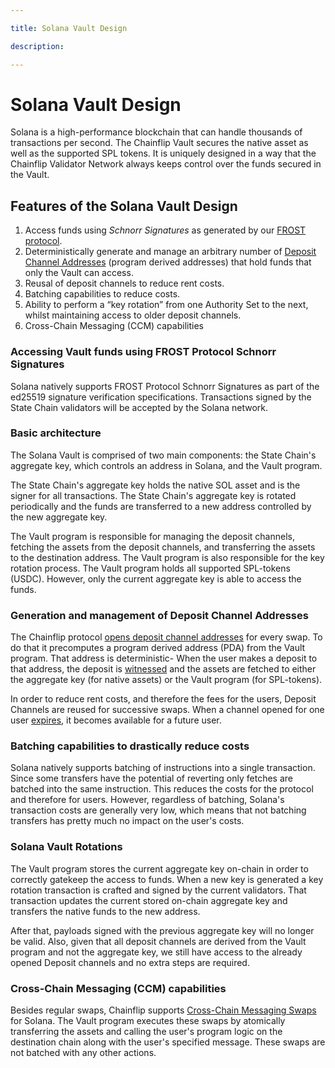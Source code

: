 ```yaml
---

title: Solana Vault Design

description: 

---
```



# Solana Vault Design

Solana is a high-performance blockchain that can handle thousands of transactions per second. The Chainflip Vault secures the native asset as well as the supported SPL tokens. It is uniquely designed in a way that the Chainflip Validator Network always keeps control over the funds secured in the Vault.

## Features of the Solana Vault Design

1. Access funds using _Schnorr Signatures_ as generated by our [FROST protocol](frost-signature-scheme.md).
2. Deterministically generate and manage an arbitrary number of [Deposit Channel Addresses](../swaps-amm/deposit-channels-and-brokers.md) (program derived addresses) that hold funds that only the Vault can access.
3. Reusal of deposit channels to reduce rent costs.
4. Batching capabilities to reduce costs.
5. Ability to perform a “key rotation” from one Authority Set to the next, whilst maintaining access to older deposit channels.
6. Cross-Chain Messaging (CCM) capabilities

### Accessing Vault funds using FROST Protocol Schnorr Signatures

Solana natively supports FROST Protocol Schnorr Signatures as part of the ed25519 signature verification specifications. Transactions signed by the State Chain validators will be accepted by the Solana network.

### Basic architecture

The Solana Vault is comprised of two main components: the State Chain's aggregate key, which controls an address in Solana, and the Vault program.

The State Chain's aggregate key holds the native SOL asset and is the signer for all transactions. The State Chain's aggregate key is rotated periodically and the funds are transferred to a new address controlled by the new aggregate key.

The Vault program is responsible for managing the deposit channels, fetching the assets from the deposit channels, and transferring the assets to the destination address. The Vault program is also responsible for the key rotation process. The Vault program holds all supported SPL-tokens (USDC). However, only the current aggregate key is able to access the funds.

### Generation and management of Deposit Channel Addresses

The Chainflip protocol [opens deposit channel addresses](../swaps-amm/deposit-channels-and-brokers#opening-deposit-channels) for every swap. To do that it precomputes a program derived address (PDA) from the Vault program. That address is deterministic- When the user makes a deposit to that address, the deposit is [witnessed](../validator-network/ingress-witnessing-deposits) and the assets are fetched to either the aggregate key (for native assets) or the Vault program (for SPL-tokens).

In order to reduce rent costs, and therefore the fees for the users, Deposit Channels are reused for successive swaps. When a channel opened for one user [expires](../swaps-amm/deposit-channels-and-brokers#closure-of-deposit-channels), it becomes available for a future user.

### Batching capabilities to drastically reduce costs

Solana natively supports batching of instructions into a single transaction. Since some transfers have the potential of reverting only fetches are batched into the same instruction. This reduces the costs for the protocol and therefore for users. However, regardless of batching, Solana's transaction costs are generally very low, which means that not batching transfers has pretty much no impact on the user's costs. 

### Solana Vault Rotations

The Vault program stores the current aggregate key on-chain in order to correctly gatekeep the access to funds. When a new key is generated a key rotation transaction is crafted and signed by the current validators. That transaction updates the current stored on-chain aggregate key and transfers the native funds to the new address.

After that, payloads signed with the previous aggregate key will no longer be valid. Also, given that all deposit channels are derived from the Vault program and not the aggregate key, we still have access to the already opened Deposit channels and no extra steps are required.

### Cross-Chain Messaging (CCM) capabilities

Besides regular swaps, Chainflip supports [Cross-Chain Messaging Swaps](../../swapping/integrations/advanced/cross-chain-messaging/cross-chain-messaging) for Solana. The Vault program executes these swaps by atomically transferring the assets and calling the user's program logic on the destination chain along with the user's specified message. These swaps are not batched with any other actions.
